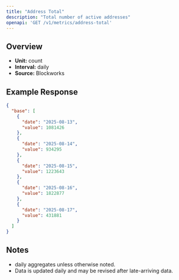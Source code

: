 ```yaml
---
title: "Address Total"
description: "Total number of active addresses"
openapi: 'GET /v1/metrics/address-total'
---
```


## Overview

- **Unit:** count
- **Interval:** daily
- **Source:** Blockworks

## Example Response

```json
{
  "base": [
    {
      "date": "2025-08-13",
      "value": 1081426
    },
    {
      "date": "2025-08-14",
      "value": 934295
    },
    {
      "date": "2025-08-15",
      "value": 1223643
    },
    {
      "date": "2025-08-16",
      "value": 1822877
    },
    {
      "date": "2025-08-17",
      "value": 431881
    }
  ]
}
```

## Notes
- daily aggregates unless otherwise noted.
- Data is updated daily and may be revised after late-arriving data.
